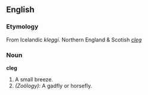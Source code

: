 ==English==

{{webster}}

===Etymology===
From Icelandic ''kleggi''.
Northern England & Scotish ''[[cleg]]''

===Noun===
'''cleg'''
# A small breeze.
# ''(Zoölogy):'' A gadfly or horsefly.